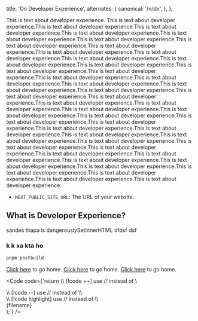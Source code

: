 
  title: 'On Developer Experience',
  alternates: {
    canonical: '/n/dx',
  },
};

This is text about developer experience. This is text about developer experience.This is text about developer experience.This is text about developer experience.This is text about developer experience.This is text about developer experience.This is text about developer experience.This is text about developer experience.This is text about developer experience.This is text about developer experience.This is text about developer experience.This is text about developer experience.This is text about developer experience.This is text about developer experience.This is text about developer experience.This is text about developer experience.This is text about developer experience.This is text about developer experience.This is text about developer experience.This is text about developer experience.This is text about developer experience.This is text about developer experience.This is text about developer experience.This is text about developer experience.This is text about developer experience.This is text about developer experience.This is text about developer experience.This is text about developer experience.This is text about developer experience.This is text about developer experience.This is text about developer experience.This is text about developer experience.This is text about developer experience.This is text about developer experience.This is text about developer experience.This is text about developer experience.This is text about developer experience.This is text about developer experience.This is text about developer experience.This is text about developer experience.This is text about developer experience.This is text about developer experience.This is text about developer experience.This is text about developer experience.This is text about developer experience.This is text about developer experience.

- `NEXT_PUBLIC_SITE_URL`: The URL of your website.

## What is Developer Experience?

sandes thapa is dangerouslySetInnerHTML dfdsf dsf

### k k xa kta ho

```bash
pnpm postbuild
```

[Click here](/) to go home.
[Click here](https://www.michael.fm/kanon/tanjiblocks-startup-pivot) to go home.
[Click here](#what-is-developer-experience?) to go home.

<Code
  code={`return (\\ [!code ++] use // instead of \\
  <div className="rounded-lg bg-gradient-to-r from-sky-300 to-sky-500 p-4 !pr-0 md:p-8 lg:p-12 [&>pre]:rounded-none max-w-xl">\\ [!code --] use // instead of \\
    <div className="overflow-hidden rounded-s-lg">\\ [!code highlight] use // instead of \\
      <div className="flex items-center justify-between bg-gradient-to-r from-neutral-900 to-neutral-800 py-2 pl-2 pr-4 text-sm">
        <span className="-mb-[calc(0.5rem+2px)] rounded-t-lg border-2 border-white/5 border-b-neutral-700 bg-neutral-800 px-4 py-2 ">
          {filename}
        </span>
      </div>
      <div
        className="border-t-2 border-neutral-700 text-sm [&>pre]:overflow-x-auto [&>pre]:!bg-neutral-900 [&>pre]:py-3 [&>pre]:pl-4 [&>pre]:pr-5 [&>pre]:leading-snug [&_code]:block [&_code]:w-fit [&_code]:min-w-full"
        dangerouslySetInnerHTML={{ __html: html }}
      ></div>
    </div>
  </div>
);`}
/>
